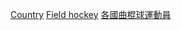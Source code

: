 {{Categories by country|nocat}}
{{Parent category}}
{{Commons category|Olympic field hockey players by country}}

[[Category:奧運曲棍球運動員|Country]]
[[Category:夏季奧運各國各項目運動員|Field hockey]]
[[Category:各國曲棍球運動員|]]